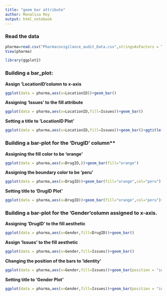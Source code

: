 ```yaml
---
title: "geom bar attribute"
author: Monalisa Roy
output: html_notebook
---
```

### Read the data

```r
pharma=read.csv("Pharmacovigilance_audit_Data.csv",stringsAsFactors = T)
View(pharma)
```

```r
library(ggplot2)
```


### Building a bar_plot:
**Assign ‘LocationID’column to x-axis**


```r
ggplot(data = pharma,aes(x=LocationID))+geom_bar()
```


**Assigning ‘Issues’ to the fill attribute**

```r
ggplot(data = pharma,aes(x=LocationID,fill=Issues))+geom_bar()
```


**Setting a title to 'LocationID Plot'**


```r
ggplot(data = pharma,aes(x=LocationID,fill=Issues))+geom_bar()+ggtitle( "LocationID Plot")
```


### Building a bar-plot for the 'DrugID' column**

**Assigning the fill color to be 'orange'**
```r
ggplot(data = pharma,aes(x=DrugID,))+geom_bar(fill="orange")
```



**Assigning the boundary color to be 'peru'**
```r
ggplot(data = pharma,aes(x=DrugID))+geom_bar(fill="orange",col="peru")
```



**Setting title to 'DrugID Plot'**

```r
ggplot(data = pharma,aes(x=DrugID))+geom_bar(fill="orange",col="peru")+ggtitle("DrugID Plot")
```



### Building a bar-plot for the 'Gender'column assigned to x-axis.

**Assigning 'DrugID' to the fill aesthetic**
```r
ggplot(data = pharma,aes(x=Gender,fill=DrugID))+geom_bar()
```


**Assign 'Issues' to the fill aesthetic**
```r
ggplot(data = pharma,aes(x=Gender,fill=Issues))+geom_bar()
```



**Changing the position of the bars to 'identity'**
```r
ggplot(data = pharma,aes(x=Gender,fill=Issues))+geom_bar(position = "identity")
```


**Setting title to 'Gender Plot'**
```r
ggplot(data = pharma,aes(x=Gender,fill=Issues))+geom_bar(position = "identity")+ggtitle("Gender Plot")
```





